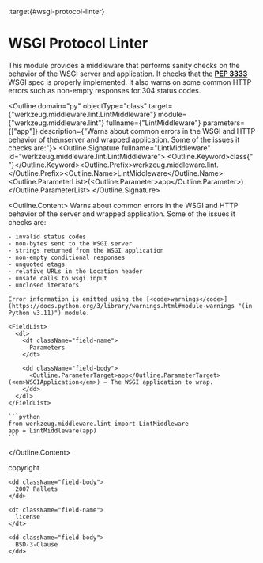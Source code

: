 :target{#wsgi-protocol-linter}

# WSGI Protocol Linter

This module provides a middleware that performs sanity checks on the
behavior of the WSGI server and application. It checks that the
[<strong>PEP 3333</strong>](https://peps.python.org/pep-3333/) WSGI spec is properly implemented. It also warns on some
common HTTP errors such as non-empty responses for 304 status codes.

<Outline domain="py" objectType="class" target={"werkzeug.middleware.lint.LintMiddleware"} module={"werkzeug.middleware.lint"} fullname={"LintMiddleware"} parameters={["app"]} description={"Warns about common errors in the WSGI and HTTP behavior of the\nserver and wrapped application. Some of the issues it checks are:"}>
  <Outline.Signature fullname="LintMiddleware" id="werkzeug.middleware.lint.LintMiddleware">
    <Outline.Keyword>class<span>{" "}</span></Outline.Keyword><Outline.Prefix>werkzeug.middleware.lint.</Outline.Prefix><Outline.Name>LintMiddleware</Outline.Name><Outline.ParameterList><span>(</span><Outline.Parameter><span className="name">app</span></Outline.Parameter><span>)</span></Outline.ParameterList>
  </Outline.Signature>

  <Outline.Content>
    Warns about common errors in the WSGI and HTTP behavior of the
    server and wrapped application. Some of the issues it checks are:

    - invalid status codes
    - non-bytes sent to the WSGI server
    - strings returned from the WSGI application
    - non-empty conditional responses
    - unquoted etags
    - relative URLs in the Location header
    - unsafe calls to wsgi.input
    - unclosed iterators

    Error information is emitted using the [<code>warnings</code>](https://docs.python.org/3/library/warnings.html#module-warnings "(in Python v3.11)") module.

    <FieldList>
      <dl>
        <dt className="field-name">
          Parameters
        </dt>

        <dd className="field-body">
          <Outline.ParameterTarget>app</Outline.ParameterTarget> (<em>WSGIApplication</em>) – The WSGI application to wrap.
        </dd>
      </dl>
    </FieldList>

    ```python
    from werkzeug.middleware.lint import LintMiddleware
    app = LintMiddleware(app)
    ```
  </Outline.Content>
</Outline>

<FieldList>
  <dl>
    <dt className="field-name">
      copyright
    </dt>

    <dd className="field-body">
      2007 Pallets
    </dd>

    <dt className="field-name">
      license
    </dt>

    <dd className="field-body">
      BSD-3-Clause
    </dd>
  </dl>
</FieldList>
